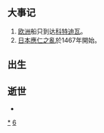 {{Unreferenced|time=2018-09-19T10:45:26+00:00}}
{{DecadeTOC|1460}}

== 大事记 ==

# [[欧洲|欧洲]]船只到达[[科特迪瓦|科特迪瓦]]。
# [[日本|日本]][[应仁之乱|應仁之亂]]於1467年開始。

== 出生 ==

== 逝世 ==
*

{{世紀|15}}

[[Category:1460年代|*]]
[[Category:15世纪各年代|6]]